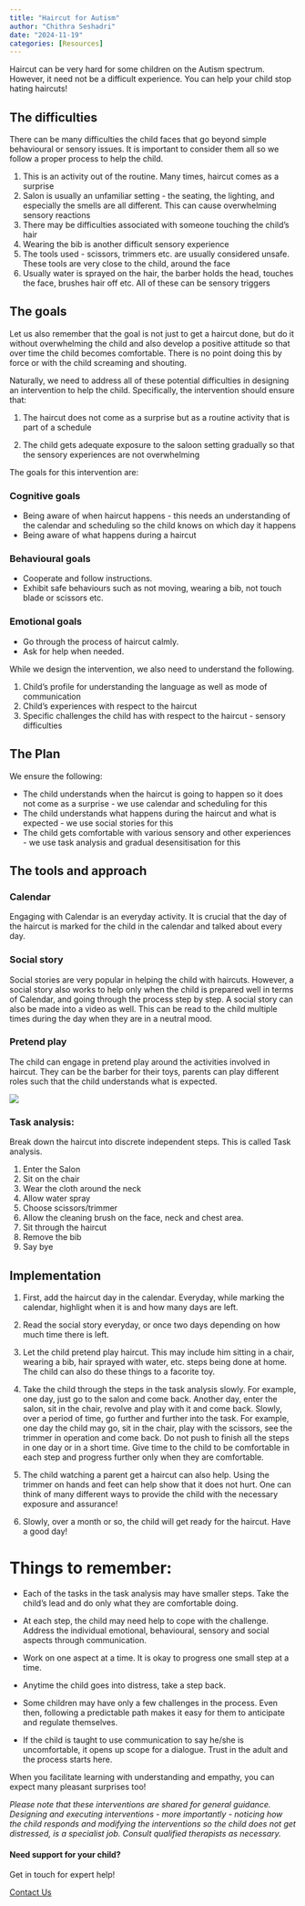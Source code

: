 ```yaml
---
title: "Haircut for Autism"
author: "Chithra Seshadri"
date: "2024-11-19"
categories: [Resources]
---
```


Haircut can be very hard for some children on the Autism spectrum. However, it need not be a difficult experience. You can help your child stop hating haircuts!

## The difficulties 

There can be many difficulties the child faces that go beyond simple behavioural or sensory issues. It is important to consider them all so we follow a proper process to help the child.

1. This is an activity out of the routine. Many times, haircut comes as a surprise
2. Salon is usually an unfamiliar setting - the seating, the lighting, and especially the smells are all different. This can cause overwhelming sensory reactions
3. There may be difficulties associated with someone touching the child’s hair
4. Wearing the bib is another difficult sensory experience
5. The tools used - scissors, trimmers etc. are usually considered unsafe. These tools are very close to the child, around the face
6. Usually water is sprayed on the hair, the barber holds the head, touches the face, brushes hair off etc. All of these can be sensory triggers

## The goals

Let us also remember that the goal is not just to get a haircut done, but do it without overwhelming the child and also develop a positive attitude so that over time the child becomes comfortable. There is no point doing this by force or with the child screaming and shouting. 

Naturally, we need to address all of these potential difficulties in designing an intervention to help the child. Specifically, the intervention should ensure that:

1. The haircut does not come as a surprise but as a routine activity that is part of a schedule

2. The child gets adequate exposure to the saloon setting gradually so that the sensory experiences are not overwhelming

The goals for this intervention are:

### Cognitive goals 

* Being aware of when haircut happens - this needs an understanding of the calendar and scheduling so the child knows on which day it happens 
* Being aware of what happens during a haircut

### Behavioural goals

* Cooperate and follow instructions.
* Exhibit safe behaviours such as not moving, wearing a bib, not touch blade or scissors etc. 

### Emotional goals

* Go through the process of haircut calmly.
* Ask for help when needed. 

While we design the intervention, we also need to understand the following. 

1. Child's profile for understanding the language as well as mode of communication
2. Child's experiences with respect to the haircut
3. Specific challenges the child has with respect to the haircut - sensory difficulties

## The Plan

We ensure the following:

* The child understands when the haircut is going to happen so it does not come as a surprise - we use calendar and scheduling for this
* The child understands what happens during the haircut and what is expected - we use social stories for this
* The child gets comfortable with various sensory and other experiences - we use task analysis and gradual desensitisation for this

## The tools and approach

### Calendar

Engaging with Calendar is an everyday activity. It is crucial that the day of the haircut is marked for the child in the calendar and talked about every day.

### Social story

Social stories are very popular in helping the child with haircuts. However, a social story also works to help only when the child is prepared well in terms of Calendar, and going through the process step by step. A social story can also be made into a video as well. This can be read to the child multiple times during the day when they are in a neutral mood. 

### Pretend play

The child can engage in pretend play around the activities involved in haircut. They can be the barber for their toys, parents can play different roles such that the child understands what is expected. 

![](haircut.jpg)

### Task analysis:

Break down the haircut into discrete independent steps. This is called Task analysis.

1. Enter the Salon
2. Sit on the chair
3. Wear the cloth around the neck
4. Allow water spray
5. Choose scissors/trimmer
6. Allow the cleaning brush on the face, neck and chest area.
7. Sit through the haircut
8. Remove the bib
9. Say bye

## Implementation

1. First, add the haircut day in the calendar. Everyday, while marking the calendar, highlight when it is and how many days are left.

2. Read the social story everyday, or once two days depending on how much time there is left.

3. Let the child pretend play haircut. This may include him sitting in a chair, wearing a bib, hair sprayed with water, etc. steps being done at home. The child can also do these things to a facorite toy. 

4. Take the child through the steps in the task analysis slowly. For example, one day, just go to the salon and come back. Another day, enter the salon, sit in the chair, revolve and play with it and come back. Slowly, over a period of time, go further and further into the task. For example, one day the child may go, sit in the chair, play with the scissors, see the trimmer in operation and come back. Do not push to finish all the steps in one day or in a short time. Give time to the child to be comfortable in each step and progress further only when they are comfortable. 

5. The child watching a parent get a haircut can also help. Using the trimmer on hands and feet can help show that it does not hurt. One can think of many different ways to provide the child with the necessary exposure and assurance! 

5. Slowly, over a month or so, the child will get ready for the haircut. Have a good day!

# Things to remember:

* Each of the tasks in the task analysis may have smaller steps. Take the child’s lead and do only what they are comfortable doing. 
* At each step, the child may need help to cope with the challenge. Address the individual emotional, behavioural, sensory and social aspects through communication. 

* Work on one aspect at a time. It is okay to progress one small step at a time. 
* Anytime the child goes into distress, take a step back. 
* Some children may have only a few challenges in the process. Even then, following a predictable path makes it easy for them to anticipate and regulate themselves. 
* If the child is taught to use communication to say he/she is uncomfortable, it opens up scope for a dialogue. Trust in the adult and the process starts here. 

When you facilitate learning with understanding and empathy, you can expect many pleasant surprises too! 

*Please note that these interventions are shared for general guidance. Designing and executing interventions - more importantly - noticing how the child responds and modifying the interventions so the child does not get distressed, is a specialist job. Consult qualified therapists as necessary.*

::: {.page-cta}

#### Need support for your child?

Get in touch for expert help!

<a href="/contact" class="btn btn-primary">Contact Us</a>

:::